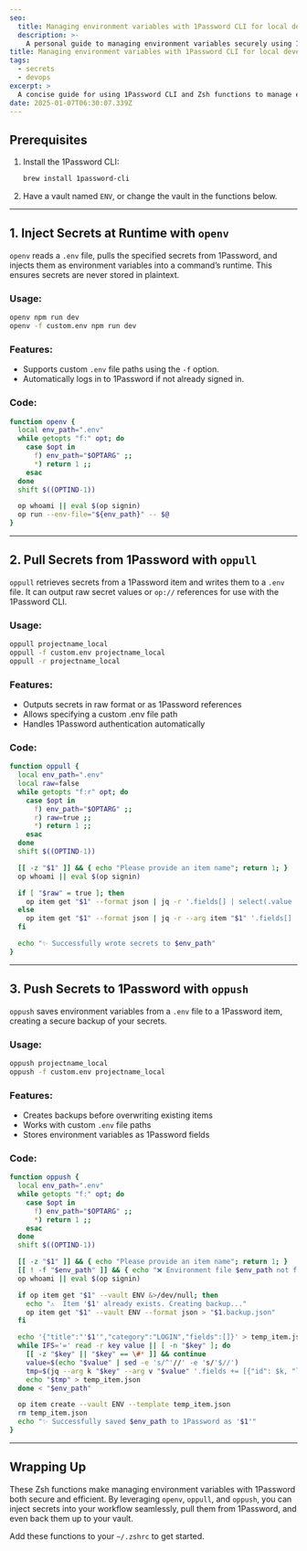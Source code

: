 ```yaml
---
seo:
  title: Managing environment variables with 1Password CLI for local development
  description: >-
    A personal guide to managing environment variables securely using 1Password CLI and custom Zsh functions. Includes commands for injecting, pulling, and pushing secrets.
title: Managing environment variables with 1Password CLI for local development
tags:
  - secrets
  - devops
excerpt: >
  A concise guide for using 1Password CLI and Zsh functions to manage environment variables securely and efficiently.
date: 2025-01-07T06:30:07.339Z
---
```


## Prerequisites

1. Install the 1Password CLI:

   ```bash
   brew install 1password-cli
   ```

2. Have a vault named `ENV`, or change the vault in the functions below.

---

## 1. Inject Secrets at Runtime with `openv`

`openv` reads a `.env` file, pulls the specified secrets from 1Password, and injects them as environment variables into a command’s runtime. This ensures secrets are never stored in plaintext.

### Usage:

```bash
openv npm run dev
openv -f custom.env npm run dev
```

### Features:

- Supports custom `.env` file paths using the `-f` option.
- Automatically logs in to 1Password if not already signed in.

### Code:

```bash
function openv {
  local env_path=".env"
  while getopts "f:" opt; do
    case $opt in
      f) env_path="$OPTARG" ;;
      *) return 1 ;;
    esac
  done
  shift $((OPTIND-1))

  op whoami || eval $(op signin)
  op run --env-file="${env_path}" -- $@
}
```

---

## 2. Pull Secrets from 1Password with `oppull`

`oppull` retrieves secrets from a 1Password item and writes them to a `.env` file. It can output raw secret values or `op://` references for use with the 1Password CLI.

### Usage:

```bash
oppull projectname_local
oppull -f custom.env projectname_local
oppull -r projectname_local
```

### Features:

- Outputs secrets in raw format or as 1Password references
- Allows specifying a custom .env file path
- Handles 1Password authentication automatically

### Code:

```bash
function oppull {
  local env_path=".env"
  local raw=false
  while getopts "f:r" opt; do
    case $opt in
      f) env_path="$OPTARG" ;;
      r) raw=true ;;
      *) return 1 ;;
    esac
  done
  shift $((OPTIND-1))

  [[ -z "$1" ]] && { echo "Please provide an item name"; return 1; }
  op whoami || eval $(op signin)

  if [ "$raw" = true ]; then
    op item get "$1" --format json | jq -r '.fields[] | select(.value != null) | "\(.label)=\(.value)"' > "$env_path"
  else
    op item get "$1" --format json | jq -r --arg item "$1" '.fields[] | select(.value != null) | "\(.label)=op://ENV/\($item)/\(.label)"' > "$env_path"
  fi

  echo "✨ Successfully wrote secrets to $env_path"
}
```

---

## 3. Push Secrets to 1Password with `oppush`

`oppush` saves environment variables from a `.env` file to a 1Password item, creating a secure backup of your secrets.

### Usage:

```bash
oppush projectname_local
oppush -f custom.env projectname_local
```

### Features:

- Creates backups before overwriting existing items
- Works with custom `.env` file paths
- Stores environment variables as 1Password fields

### Code:

```bash
function oppush {
  local env_path=".env"
  while getopts "f:" opt; do
    case $opt in
      f) env_path="$OPTARG" ;;
      *) return 1 ;;
    esac
  done
  shift $((OPTIND-1))

  [[ -z "$1" ]] && { echo "Please provide an item name"; return 1; }
  [[ ! -f "$env_path" ]] && { echo "❌ Environment file $env_path not found"; return 1; }
  op whoami || eval $(op signin)

  if op item get "$1" --vault ENV &>/dev/null; then
    echo "⚠️  Item '$1' already exists. Creating backup..."
    op item get "$1" --vault ENV --format json > "$1.backup.json"
  fi

  echo '{"title":"'$1'","category":"LOGIN","fields":[]}' > temp_item.json
  while IFS='=' read -r key value || [ -n "$key" ]; do
    [[ -z "$key" || "$key" == \#* ]] && continue
    value=$(echo "$value" | sed -e 's/^'//' -e 's/'$//')
    tmp=$(jq --arg k "$key" --arg v "$value" '.fields += [{"id": $k, "label": $k, "value": $v, "type": "CONCEALED"}]' temp_item.json)
    echo "$tmp" > temp_item.json
  done < "$env_path"

  op item create --vault ENV --template temp_item.json
  rm temp_item.json
  echo "✨ Successfully saved $env_path to 1Password as '$1'"
}
```

---

## Wrapping Up

These Zsh functions make managing environment variables with 1Password both secure and efficient. By leveraging `openv`, `oppull`, and `oppush`, you can inject secrets into your workflow seamlessly, pull them from 1Password, and even back them up to your vault.

Add these functions to your `~/.zshrc` to get started.
